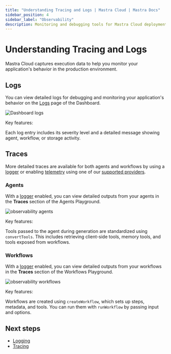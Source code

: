 ```yaml
---
title: "Understanding Tracing and Logs | Mastra Cloud | Mastra Docs"
sidebar_position: 4
sidebar_label: "Observability"
description: Monitoring and debugging tools for Mastra Cloud deployments
---
```



# Understanding Tracing and Logs

Mastra Cloud captures execution data to help you monitor your application's behavior in the production environment.

<MastraCloudCallout />

## Logs

You can view detailed logs for debugging and monitoring your application's behavior on the [Logs](/docs/mastra-cloud/dashboard#logs) page of the Dashboard.

![Dashboard logs](/img/mastra-cloud/mastra-cloud-dashboard-logs.jpg)

Key features:

Each log entry includes its severity level and a detailed message showing agent, workflow, or storage activity.

## Traces

More detailed traces are available for both agents and workflows by using a [logger](/docs/observability/logging) or enabling [telemetry](/docs/observability/ai-tracing/overview) using one of our [supported providers](/reference/observability/otel-tracing/providers/).

### Agents

With a [logger](/docs/observability/logging) enabled, you can view detailed outputs from your agents in the **Traces** section of the Agents Playground.

![observability agents](/img/mastra-cloud/mastra-cloud-observability-agents.jpg)

Key features:

Tools passed to the agent during generation are standardized using `convertTools`. This includes retrieving client-side tools, memory tools, and tools exposed from workflows.


### Workflows

With a [logger](/docs/observability/logging) enabled, you can view detailed outputs from your workflows in the **Traces** section of the Workflows Playground.

![observability workflows](/img/mastra-cloud/mastra-cloud-observability-workflows.jpg)

Key features:

Workflows are created using `createWorkflow`, which sets up steps, metadata, and tools. You can run them with `runWorkflow` by passing input and options.

## Next steps

- [Logging](/docs/observability/logging)
- [Tracing](/docs/observability/ai-tracing/overview)
